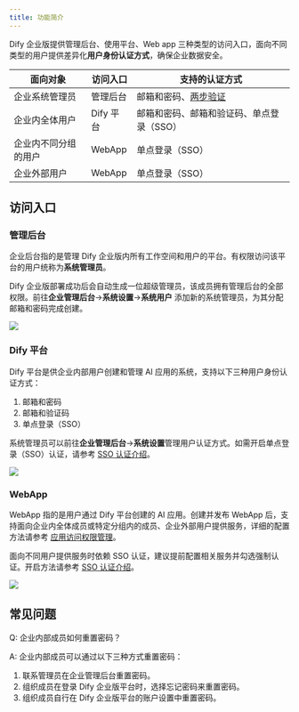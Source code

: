```yaml
---
title: 功能简介
---
```


Dify 企业版提供管理后台、使用平台、Web app 三种类型的访问入口，面向不同类型的用户提供差异化**用户身份认证方式**，确保企业数据安全。

| 面向对象 | 访问入口 | 支持的认证方式 |
|---------|---------|--------------|
| 企业系统管理员 | 管理后台 | 邮箱和密码、[两步验证](/zh-cn/administrator-guide/2sv) |
| 企业内全体用户 | Dify 平台 | 邮箱和密码、邮箱和验证码、单点登录（SSO） |
| 企业内不同分组的用户 | WebApp | 单点登录（SSO） |
| 企业外部用户 | WebApp | 单点登录（SSO） |

## 访问入口

### 管理后台

企业后台指的是管理 Dify 企业版内所有工作空间和用户的平台。有权限访问该平台的用户统称为**系统管理员**。

Dify 企业版部署成功后会自动生成一位超级管理员，该成员拥有管理后台的全部权限。前往**企业管理后台**→**系统设置**→**系统用户** 添加新的系统管理员，为其分配邮箱和密码完成创建。

![](https://assets-docs.dify.ai/2025/06/56b3304bdad0160422f7f4e87b3ba8dc.png)

### Dify 平台

Dify 平台是供企业内部用户创建和管理 AI 应用的系统，支持以下三种用户身份认证方式：

1. 邮箱和密码
2. 邮箱和验证码
3. 单点登录（SSO）

系统管理员可以前往**企业管理后台**→**系统设置**管理用户认证方式。如需开启单点登录（SSO）认证，请参考 [SSO 认证介绍](/zh-cn/administrator-guide/sso/introduction)。

![](https://assets-docs.dify.ai/2025/06/509d3e08313bf49d93b3ff490db8500c.png)

### WebApp

WebApp 指的是用户通过 Dify 平台创建的 AI 应用。创建并发布 WebApp 后，支持面向企业内全体成员或特定分组内的成员、企业外部用户提供服务，详细的配置方法请参考 [应用访问权限管理](/versions/2-8-x/zh-cn/user-guide/application-publishing/permission-management)。

面向不同用户提供服务时依赖 SSO 认证，建议提前配置相关服务并勾选强制认证。开启方法请参考 [SSO 认证介绍](/zh-cn/administrator-guide/sso/introduction)。

![](https://assets-docs.dify.ai/2025/06/b63d4200784dfde5ff981b61d333cefa.png)

## 常见问题

Q: 企业内部成员如何重置密码？

A: 企业内部成员可以通过以下三种方式重置密码：
  1. 联系管理员在企业管理后台重置密码。
  2. 组织成员在登录 Dify 企业版平台时，选择忘记密码来重置密码。
  3. 组织成员自行在 Dify 企业版平台的账户设置中重置密码。
